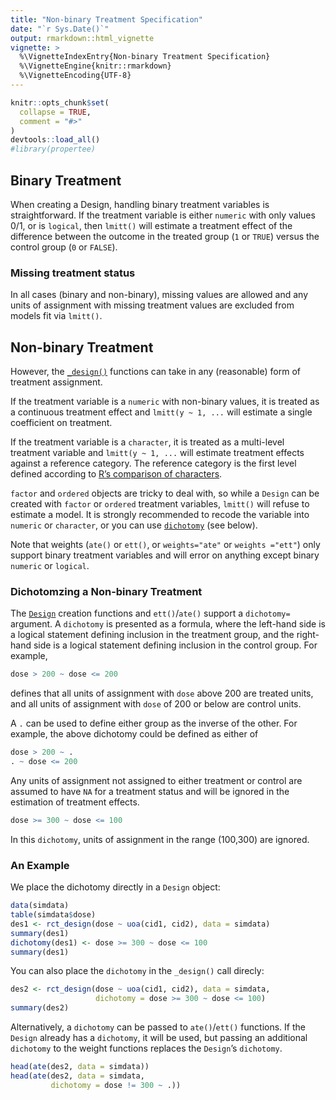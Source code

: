 ```yaml
---
title: "Non-binary Treatment Specification"
date: "`r Sys.Date()`"
output: rmarkdown::html_vignette
vignette: >
  %\VignetteIndexEntry{Non-binary Treatment Specification}
  %\VignetteEngine{knitr::rmarkdown}
  %\VignetteEncoding{UTF-8}
---
```


```r
knitr::opts_chunk$set(
  collapse = TRUE,
  comment = "#>"
)
devtools::load_all()
#library(propertee)
```

## Binary Treatment

When creating a Design, handling binary treatment variables is straightforward.
If the treatment variable is either `numeric` with only values 0/1, or is
`logical`, then `lmitt()` will estimate a treatment effect of the difference
between the outcome in the treated group (`1` or `TRUE`) versus the control
group (`0` or `FALSE`).

### Missing treatment status

In all cases (binary and non-binary), missing values are allowed and any units
of assignment with missing treatment values are excluded from models fit via
`lmitt()`.

## Non-binary Treatment

However, the [`_design()`](../reference/Design_objects.html) functions can take
in any (reasonable) form of treatment assignment.

If the treatment variable is a `numeric` with non-binary values, it is treated
as a continuous treatment effect and `lmitt(y ~ 1, ...` will estimate a single
coefficient on treatment.

If the treatment variable is a `character`, it is treated as a multi-level
treatment variable and `lmitt(y ~ 1, ...` will estimate treatment effects
against a reference category. The reference category is the first level defined
according to [R's comparison of characters](https://rdrr.io/r/base/Comparison.html).

`factor` and `ordered` objects are tricky to deal with, so while a `Design` can
be created with `factor` or `ordered` treatment variables, `lmitt()` will refuse
to estimate a model. It is strongly recommended to recode the variable into
`numeric` or `character`, or you can use
[`dichotomy`](#dichotomzing-a-non-binary-treatment) (see below).

Note that weights (`ate()` or `ett()`, or `weights="ate"` or `weights ="ett"`)
only support binary treatment variables and will error on anything except binary
`numeric` or `logical`.

### Dichotomzing a Non-binary Treatment

The [`Design`](../reference/Design_objects.html) creation functions and
`ett()`/`ate()` support a `dichotomy=` argument. A `dichotomy` is presented as a
formula, where the left-hand side is a logical statement defining inclusion in
the treatment group, and the right-hand side is a logical statement defining
inclusion in the control group. For example,

```r
dose > 200 ~ dose <= 200
```

defines that all units of assignment with `dose` above 200 are treated units,
and all units of assignment with `dose` of 200 or below are control units.

A `.` can be used to define either group as the inverse of the other. For
example, the above dichotomy could be defined as either of

```r
dose > 200 ~ .
. ~ dose <= 200
```

Any units of assignment not assigned to either treatment or control are assumed
to have `NA` for a treatment status and will be ignored in the estimation of
treatment effects.

```r
dose >= 300 ~ dose <= 100
```

In this `dichotomy`, units of assignment in the range (100,300) are ignored.

### An Example

We place the dichotomy directly in a `Design` object:

```r
data(simdata)
table(simdata$dose)
des1 <- rct_design(dose ~ uoa(cid1, cid2), data = simdata)
summary(des1)
dichotomy(des1) <- dose >= 300 ~ dose <= 100
summary(des1)
```

You can also place the `dichotomy` in the `_design()` call direcly:

```r
des2 <- rct_design(dose ~ uoa(cid1, cid2), data = simdata,
                   dichotomy = dose >= 300 ~ dose <= 100)
summary(des2)
```

Alternatively, a `dichotomy` can be passed to `ate()`/`ett()` functions. If the
`Design` already has a `dichotomy`, it will be used, but passing an additional
`dichotomy` to the weight functions replaces the `Design`'s `dichotomy`.

```r
head(ate(des2, data = simdata))
head(ate(des2, data = simdata,
         dichotomy = dose != 300 ~ .))
```
